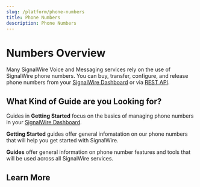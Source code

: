 ```yaml
---
slug: /platform/phone-numbers
title: Phone Numbers
description: Phone Numbers
---
```


# Numbers Overview

Many SignalWire Voice and Messaging services rely on the use of SignalWire phone numbers. You can buy, transfer, configure, and release phone numbers from your [SignalWire Dashboard](https://signalwire.com/signin) or via [REST API](/rest).

## What Kind of Guide are you Looking for?

Guides in **Getting Started** focus on the basics of managing phone numbers in your [SignalWire Dashboard](https://signalwire.com/signin).


**Getting Started** guides offer general infomatation on our phone numbers that will help you get started with SignalWire.

**Guides** offer general information on phone number features and tools that will be used across all SignalWire services.

## Learn More

<DocCardList />

